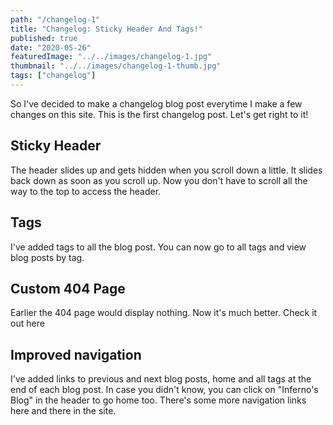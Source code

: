 ```yaml
---
path: "/changelog-1"
title: "Changelog: Sticky Header And Tags!"
published: true
date: "2020-05-26"
featuredImage: "../../images/changelog-1.jpg"
thumbnail: "../../images/changelog-1-thumb.jpg"
tags: ["changelog"]
---
```



So I've decided to make a changelog blog post everytime I make a few changes on this site. This is the first changelog post. Let's get 
right to it!

## Sticky Header
The header slides up and gets hidden when you scroll down a little. It slides back down as soon as you scroll up. Now you don't have 
to scroll all the way to the top to access the header.

## Tags
I've added tags to all the blog post. You can now go to <Link to="/tags">all tags</Link> and view blog posts by tag.

## Custom 404 Page
Earlier the 404 page would display nothing. Now it's much better. Check it out <Link to="/404">here</Link>

## Improved navigation
I've added links to previous and next blog posts, home and all tags at the end of each blog post. In case you didn't know, you can click
on "Inferno's Blog" in the header to go home too. There's some more navigation links here and there in the site.